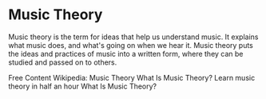 # Music Theory

Music theory is the term for ideas that help us understand music. It explains what music does, and what's going on when we hear it. Music theory puts the ideas and practices of music into a written form, where they can be studied and passed on to others.

<ResourceGroupTitle>Free Content</ResourceGroupTitle>
<BadgeLink colorScheme='yellow' badgeText='Read' href='https://en.wikipedia.org/wiki/Music_theory'>Wikipedia: Music Theory</BadgeLink>
<BadgeLink colorScheme='yellow' badgeText='Read' href='https://www.dummies.com/article/academics-the-arts/music/music-theory/what-is-music-theory-197988/'>What Is Music Theory?</BadgeLink>
<BadgeLink badgeText='Watch' href='https://www.youtube.com/watch?v=rgaTLrZGlk0'>Learn music theory in half an hour</BadgeLink>
<BadgeLink badgeText='Watch' href='https://www.youtube.com/watch?v=8p3hZ2Yonsc'>What Is Music Theory?</BadgeLink>
